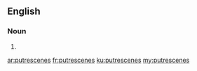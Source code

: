 ==English==

===Noun===
{{head|en|noun plural form}}

# {{plural of|putrescene|lang=en}}

[[ar:putrescenes]]
[[fr:putrescenes]]
[[ku:putrescenes]]
[[my:putrescenes]]